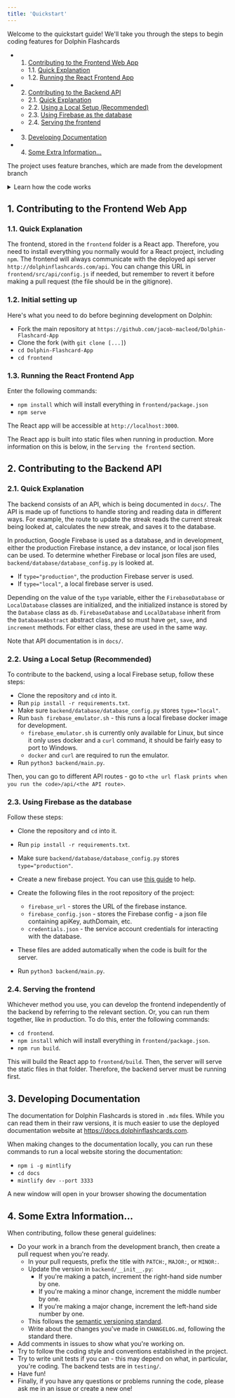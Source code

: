 ```yaml
---
title: 'Quickstart'
---
```


Welcome to the quickstart guide! We'll take you through the steps to begin coding features for Dolphin Flashcards

* 1. [Contributing to the Frontend Web App](#ContributingtotheFrontendWebApp)
  * 1.1. [Quick Explanation](#QuickExplanation)
  * 1.2. [Running the React Frontend App](#RunningtheReactFrontendApp)
* 2. [Contributing to the Backend API](#ContributingtotheBackendAPI)
  * 2.1. [Quick Explanation](#QuickExplanation-1)
  * 2.2. [Using a Local Setup (Recommended)](#UsingaLocalSetupRecommended)
  * 2.3. [Using Firebase as the database](#UsingFirebaseasthedatabase)
  * 2.4. [Serving the frontend](#Servingthefrontend)
* 3. [Developing Documentation](#Developingdocumentation)
* 4. [Some Extra Information...](#SomeExtraInformation...)

The project uses feature branches, which are made from the development branch


<details>

<summary>Learn how the code works</summary>

The backend, located in the `backend/` directory, is a Python Flask project that serves as the API for the app, accessible at `/api/`. The frontend, situated in the `frontend/` directory, is a React project responsible for the user interface of the website. It interacts with the backend API to fetch and store data.

When code is merged to main, the code in the React project is built into static files using `npm run build`. The flask server in the `backend/` folder then serves this code, located in `frontend/build/`, at the route `/`, while serving the backend API routes at `/api`. All the code for the backend routes is stored in `backend/routes/api/`.

So the frontend and backend are independent of each other. The frontend can be run without worrying about the backend, and vice versa. In production, they are coupled more tightly together.

</details>

##  1. <a name='ContributingtotheFrontendWebApp'></a>Contributing to the Frontend Web App

###  1.1. <a name='QuickExplanation'></a>Quick Explanation

The frontend, stored in the `frontend` folder is a React app. Therefore, you need to install everything you normally would for a React project, including `npm`. The frontend will always communicate with the deployed api server `http://dolphinflashcards.com/api`. You can change this URL in `frontend/src/api/config.js` if needed, but remember to revert it before making a pull request (the file should be in the gitignore).

### 1.2. <a name='InitialSetup'></a> Initial setting up
Here's what you need to do before beginning development on Dolphin:
* Fork the main repository at `https://github.com/jacob-macleod/Dolphin-Flashcard-App`
* Clone the fork (with `git clone [...]`)
* `cd Dolphin-Flashcard-App`
* `cd frontend`

###  1.3. <a name='RunningtheReactFrontendApp'></a>Running the React Frontend App

Enter the following commands:

* `npm install` which will install everything in `frontend/package.json`
* `npm serve`

The React app will be accessible at `http://localhost:3000`.

The React app is built into static files when running in production. More information on this is below, in the `Serving the frontend` section.

##  2. <a name='ContributingtotheBackendAPI'></a>Contributing to the Backend API

###  2.1. <a name='QuickExplanation-1'></a>Quick Explanation

The backend consists of an API, which is being documented in `docs/`. The API is made up of functions to handle storing and reading data in different ways. For example, the route to update the streak reads the current streak being looked at, calculates the new streak, and saves it to the database.

In production, Google Firebase is used as a database, and in development, either the production Firebase instance, a dev instance, or local json files can be used. To determine whether Firebase or local json files are used, `backend/database/database_config.py` is looked at.

* If `type="production"`, the production Firebase server is used.
* If `type="local"`, a local firebase server is used.

Depending on the value of the `type` variable, either the `FirebaseDatabase` or `LocalDatabase` classes are initialized, and the initialized instance is stored by the `Database` class as `db`. `FirebaseDatabase` and `LocalDatabase` inherit from the `DatabaseAbstract` abstract class, and so must have `get`, `save`, and `increment` methods. For either class, these are used in the same way.

Note that API documentation is in `docs/`.

###  2.2. <a name='UsingaLocalSetupRecommended'></a>Using a Local Setup (Recommended)

To contribute to the backend, using a local Firebase setup, follow these steps:

* Clone the repository and `cd` into it.
* Run `pip install -r requirements.txt`.
* Make sure `backend/database/database_config.py` stores `type="local"`.
* Run `bash firebase_emulator.sh` - this runs a local firebase docker image for development.
  * `firebase_emulator.sh` is currently only available for Linux, but since it only uses docker and a `curl` command, it should be fairly easy to port to Windows.
  * `docker` and `curl` are required to run the emulator.
* Run `python3 backend/main.py`.

Then, you can go to different API routes - go to `<the url flask prints when you run the code>/api/<the API route>`.

###  2.3. <a name='UsingFirebaseasthedatabase'></a>Using Firebase as the database

Follow these steps:

* Clone the repository and `cd` into it.
* Run `pip install -r requirements.txt`.
* Make sure `backend/database/database_config.py` stores `type="production"`.
* Create a new firebase project. You can use [this guide](https://firebase.google.com/docs/database/admin/start#python_1) to help.
* Create the following files in the root repository of the project:
  * `firebase_url` - stores the URL of the firebase instance.
  * `firebase_config.json` - stores the Firebase config - a json file containing apiKey, authDomain, etc.
  * `credentials.json` - the service account credentials for interacting with the database.

* These files are added automatically when the code is built for the server.
* Run `python3 backend/main.py`.

###  2.4. <a name='Servingthefrontend'></a>Serving the frontend

Whichever method you use, you can develop the frontend independently of the backend by referring to the relevant section. Or, you can run them together, like in production. To do this, enter the following commands:

* `cd frontend`.
* `npm install` which will install everything in `frontend/package.json`.
* `npm run build`.

This will build the React app to `frontend/build`. Then, the server will serve the static files in that folder. Therefore, the backend server must be running first.

## 3. <a name='Developingdocumentation...'></a>Developing Documentation

The documentation for Dolphin Flashcards is stored in `.mdx` files. While you can read them in their raw versions, it is much easier to use the deployed documentation website at https://docs.dolphinflashcards.com.

When making changes to the documentation locally, you can run these commands to run a local website storing the documentation:

- `npm i -g mintlify`
- `cd docs`
- `mintlify dev --port 3333`

A new window will open in your browser showing the documentation

##  4. <a name='SomeExtraInformation...'></a>Some Extra Information...

When contributing, follow these general guidelines:

* Do your work in a branch from the development branch, then create a pull request when you're ready.
  * In your pull requests, prefix the title with `PATCH:`, `MAJOR:`, or `MINOR:`.
  * Update the version in `backend/__init__.py`:
    * If you're making a patch, increment the right-hand side number by one.
    * If you're making a minor change, increment the middle number by one.
    * If you're making a major change, increment the left-hand side number by one.
  * This follows the [semantic versioning standard](https://semver.org).
  * Write about the changes you've made in `CHANGELOG.md`, following the standard there.
* Add comments in issues to show what you're working on.
* Try to follow the coding style and conventions established in the project.
* Try to write unit tests if you can - this may depend on what, in particular, you're coding. The backend tests are in `testing/`.
* Have fun!
* Finally, if you have any questions or problems running the code, please ask me in an issue or create a new one!

